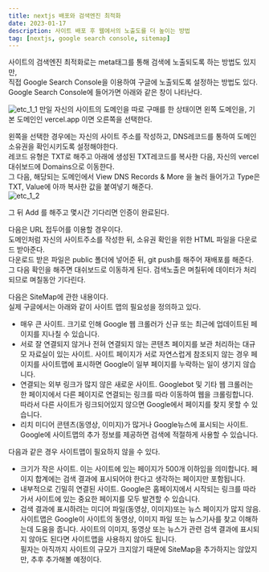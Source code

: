 ```yaml
---
title: nextjs 배포와 검색엔진 최적화
date: 2023-01-17
description: 사이트 배포 후 웹에서의 노출도를 더 높이는 방법
tag: [nextjs, google search console, sitemap]
---
```


사이트의 검색엔진 최적화로는 meta태그를 통해 검색에 노출되도록 하는 방법도 있지만,  
직접 Google Search Console을 이용하여 구글에 노출되도록 설정하는 방법도 있다.  
Google Search Console에 들어가면 아래와 같은 창이 나타난다.  

![etc_1_1](https://github.com/Oldentomato/PortFolio_Next/blob/main/postsimg/etc_1_1.png?raw=true)
만일 자신의 사이트의 도메인을 따로 구매를 한 상태이면 왼쪽 도메인을, 기본 도메인인 vercel.app 이면 오른쪽을 선택한다.  
  
왼쪽을 선택한 경우에는 자신의 사이트 주소를 작성하고, DNS레코드를 통하여 도메인 소유권을 확인시키도록 설정해야한다.  
레코드 유형은 TXT로 해주고 아래에 생성된 TXT레코드를 복사한 다음, 자신의 vercel 대쉬보드에 Domains으로 이동한다.  
그 다음, 해당되는 도메인에서 View DNS Records & More 을 눌러 들어가고 Type은 TXT, Value에 아까 복사한 값을 붙여넣기 해준다.  
![etc_1_2](https://github.com/Oldentomato/PortFolio_Next/blob/main/postsimg/etc_1_2.png?raw=true)

그 뒤 Add 를 해주고 몇시간 기다리면 인증이 완료된다.  
 
다음은 URL 접두어를 이용할 경우이다.  
도메인처럼 자신의 사이트주소를 작성한 뒤, 소유권 확인을 위한 HTML 파일을 다운로드 받아준다.  
다운로드 받은 파일은 public 폴더에 넣어준 뒤, git push를 해주어 재배포를 해준다.  
그 다음 확인을 해주면 대쉬보드로 이동하게 된다. 검색노출은 며칠뒤에 데이터가 처리되므로 며칠동안 기다린다.  
  
다음은 SiteMap에 관한 내용이다.  
실제 구글에서는 아래와 같이 사이트 맵의 필요성을 정의하고 있다.
- 매우 큰 사이트. 크기로 인해 Google 웹 크롤러가 신규 또는 최근에 업데이트된 페이지를 지나칠 수 있습니다.  
- 서로 잘 연결되지 않거나 전혀 연결되지 않는 콘텐츠 페이지를 보관 처리하는 대규모 자료실이 있는 사이트. 
사이트 페이지가 서로 자연스럽게 참조되지 않는 경우 페이지를 사이트맵에 표시하면 Google이 일부 페이지를 누락하는 일이 생기지 않습니다.  
- 연결되는 외부 링크가 많지 않은 새로운 사이트. Googlebot 및 기타 웹 크롤러는 한 페이지에서 다른 페이지로 연결되는 링크를 따라 이동하여 웹을 크롤링합니다. 
따라서 다른 사이트가 링크되어있지 않으면 Google에서 페이지를 찾지 못할 수 있습니다.  
- 리치 미디어 콘텐츠(동영상, 이미지)가 많거나 Google뉴스에 표시되는 사이트. Google에 사이트맵의 추가 정보를 제공하면 검색에 적절하게 사용할 수 있습니다.  

다음과 같은 경우 사이트맵이 필요하지 않을 수 있다.  
- 크기가 작은 사이트. 이는 사이트에 있는 페이지가 500개 이하임을 의미합니다. 페이지 합계에는 검색 결과에 표시되어야 한다고 생각하는 페이지만 포함됩니다.  
- 내부적으로 긴밀히 연결된 사이트. Google은 홈페이지에서 시작되는 링크를 따라가서 사이트에 있는 중요한 페이지를 모두 발견할 수 있습니다.  
- 검색 결과에 표시하려는 미디어 파일(동영상, 이미지)또는 뉴스 페이지가 많지 않음. 사이트맵은 Google이 사이트의 동영상, 이미지 파일 또는 뉴스기사를 찾고 이해하는데 도움을 줍니다. 
사이트의 이미지, 동영상 또는 뉴스가 관련 검색 결과에 표시되지 않아도 된다면 사이트맵을 사용하지 않아도 됩니다.  
필자는 아직까지 사이트의 규모가 크지않기 때문에 SiteMap을 추가하지는 않았지만, 추후 추가해볼 예정이다.
